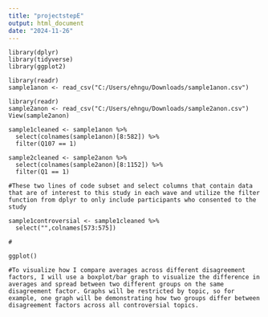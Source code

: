 ---
title: "projectstepE"
output: html_document
date: "2024-11-26"
---

```{Library loading}
library(dplyr)
library(tidyverse)
library(ggplot2)
```

```{Data Loading}
library(readr)
sample1anon <- read_csv("C:/Users/ehngu/Downloads/sample1anon.csv")

library(readr)
sample2anon <- read_csv("C:/Users/ehngu/Downloads/sample2anon.csv")
View(sample2anon)
```


```{Data Cleaning}
sample1cleaned <- sample1anon %>% 
  select(colnames(sample1anon)[8:582]) %>% 
  filter(Q107 == 1)

sample2cleaned <- sample2anon %>% 
  select(colnames(sample2anon)[8:1152]) %>% 
  filter(Q1 == 1)

#These two lines of code subset and select columns that contain data that are of interest to this study in each wave and utilize the filter function from dplyr to only include participants who consented to the study 
```

```{Data Filtering}
sample1controversial <- sample1cleaned %>% 
  select("",colnames[573:575])
```


```{Data Analysis: Hypothesis 1}


#
```


```{Visualization}
ggplot()

#To visualize how I compare averages across different disagreement factors, I will use a boxplot/bar graph to visualize the difference in averages and spread between two different groups on the same disagreement factor. Graphs will be restricted by topic, so for example, one graph will be demonstrating how two groups differ between disagreement factors across all controversial topics.
```

